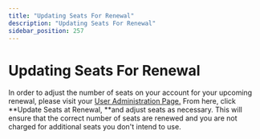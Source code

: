 ```yaml
---
title: "Updating Seats For Renewal"
description: "Updating Seats For Renewal"
sidebar_position: 257
---
```


# Updating Seats For Renewal

In order to adjust the number of seats on your account for your upcoming renewal, please visit your [User Administration Page.](https://app.yesware.com/account/manage)
From here, click **Update Seats at Renewal, **and adjust seats as necessary. This will ensure that the correct number of seats are renewed and you are not charged for additional seats you don't intend to use.